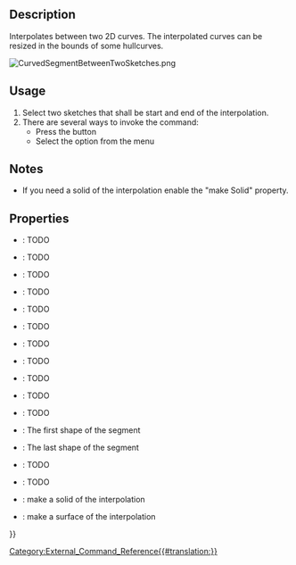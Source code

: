 <languages/>

{{Docnav
|[[CurvedShapes_CurvedArray|CurvedArray]]
|[[CurvedShapes_InterpolatedMiddle|InterpolatedMiddle]]
|[[CurvedShapes_Workbench|CurvedShapes]]
|IconL=CurvedShapes_CurvedArray.svg
|IconR=CurvedShapes_InterpolatedMiddle.svg
|IconC=CurvedShapes_workbench_icon.svg
}}

{{GuiCommand
|Name=CurvedShapes CurvedSegment
|MenuLocation=Curved Shapes → Curved Segment
|Workbenches=[[CurvedShapes_Workbench|CurvedShapes]]
|Shortcut=
|SeeAlso=
}}

==Description==

Interpolates between two 2D curves. The interpolated curves can be resized in the bounds of some hullcurves.

[[File:CurvedSegmentBetweenTwoSketches.png|frameless]]
{{Caption|Image of a simple FreeCAD project with two sketches using the CurvedSegment tool}}

==Usage==

# Select two sketches that shall be start and end of the interpolation.
# There are several ways to invoke the command:
#* Press the {{Button|[[Image:CurvedShapes_CurvedSegment.svg|16px]] [[CurvedShapes_CurvedSegment|Curved Segment]]}} button
#* Select the {{MenuCommand|Curved Shapes → [[Image:CurvedShapes_CurvedSegment.svg|16px]] Curved Segment}} option from the menu

==Notes==

* If you need a solid of the interpolation enable the "make Solid" property.

==Properties==

{{Properties_Title|Curved Segment}}

* {{PropertyData|Distribution}}: TODO
* {{PropertyData|Distribution Reverse}}: TODO
* {{PropertyData|Force Interpolation}}: TODO
* {{PropertyData|Hullcurves}}: TODO
* {{PropertyData|Interpolation Points}}: TODO
* {{PropertyData|Items}}: TODO
* {{PropertyData|Loft Max Degree}}: TODO
* {{PropertyData|Max Loft Size}}: TODO
* {{PropertyData|Normal Shape1}}: TODO
* {{PropertyData|Normal Shape2}}: TODO
* {{PropertyData|Path}}: TODO
* {{PropertyData|Shape1}}: The first shape of the segment
* {{PropertyData|Shape2}}: The last shape of the segment
* {{PropertyData|Twist}}: TODO
* {{PropertyData|Twist Reverse}}: TODO
* {{PropertyData|make Solid}}: make a solid of the interpolation
* {{PropertyData|make Surface}}: make a surface of the interpolation


{{Docnav
|[[CurvedShapes_CurvedArray|CurvedArray]]
|[[CurvedShapes_InterpolatedMiddle|InterpolatedMiddle]]
|[[CurvedShapes_Workbench|CurvedShapes]]
|IconL=CurvedShapes_CurvedArray.svg
|IconR=CurvedShapes_InterpolatedMiddle.svg
|IconC=CurvedShapes_workbench_icon.svg
}}

{{Userdocnavi{{#translation:}}}}
[[Category:External_Command_Reference{{#translation:}}]]
